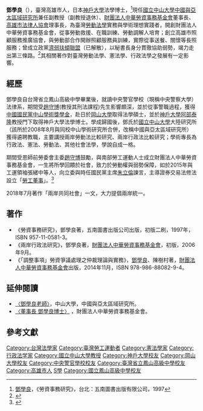 {{inappropriate tone|time=2017-03-22T16:40:59+00:00}}
{{Infobox_officeholder
| name = 鄧學良
| image = 
| width = 
| Sex = 男 
| party = {{Kmt}}<small></small><br />[[濟弱扶傾聯盟|濟弱扶傾聯盟]]
| Native place = [[中國|中國]][[安徽省|安徽省]][[泗縣|泗縣]]人    
| date of birth = {{birth date and age|1954|2|6}}
| place of birth = {{TWN}}
| educate =
* 中央警察大學法學學士
* 日本岡山大學法學碩士
* 日本神戶大學法學博士
| past = 
* 行政院勞工委員會法規會委員（1989.07－1995.09）
* 財團法人中華勞資事務基金會執行長（1989.11－1990.12）
* 財團法人中華勞資事務基金會董事長（1990.12－迄今）
* 高雄市政府勞工局勞資爭議仲裁委員（1991.07－迄今）
* 高雄市政府衛生局醫事審議委員會委員（1991.07－1996.06）
* 多家產業、職業工會法律顧問（1991.01－迄今）
* 經濟部所屬國營事業民營化諮詢委員會委員（1995.11－1996.01）
* 高雄縣政府勞工局勞資爭議仲裁委員（1997.07－迄今）
* 高雄縣政府勞工局顧問（1998.01－2001.12）
* 高雄市政府顧問（1999.04－2003.03）
* 高雄市政府警察局流氓案件審議及異議委員會委員（1999.04－迄今）
* 全國教師會顧問（1999.01－迄今）
* 高雄市政府教師申訴評議委員會委員(主席)（1999.02－2004.03）
* 高雄縣政府教師申訴評議委員會委員（1999.02－2003.03）
* 高雄市法律人協會理事長（2000.02－迄今）
* 高雄市政府私立學校諮詢委員會委員（2001.03.23）
* 台灣高雄監獄受刑人假釋諮詢委員會委員（2001.08－2002.02）
* 高雄縣鳥松鄉鄉政諮詢委員會召集人（2001.12－迄今）
* 高雄縣政府教師資格檢定委員會暨複檢委員會指導委員（2002.01－2002.12）
* 明陽中學性騷擾防治申訴評議委員會委員（2002.03－迄今）
* 高雄區中小企業銀行產業工會顧問（2003.11.5－2004.11.5）
* 明陽中學學生假釋委員會委員（2003.09.01－迄今）
* 高雄市教師會顧問（2004.10.13－2008.6.30）
* 明陽中學國家賠償事件處理委員會委員（2004.11.01－迄今）
* 高雄市產學合作發展協會顧問（2005.06.30－2007.12.31）
* 高雄縣教師會顧問（2005.7.1－迄今）
* 台灣整體美學推廣交流協會顧問（2005.07－2009.07）
* 台灣整體美學推廣交流協會評選委員（2006.02.11）
* 國際實尚名媛選拔大會評選委員（2006.02.11）
* 高雄市勞工自治委員會委員（2006.04.01－迄今）
* 財團法人中華福音道路德會顧問（2007.01.05－迄今）
| work =
*<span style="color: green;">《勞資事務研究》
* <span style="color: green;">《國民經濟與勞動營運法制論(國營論)》
* <span style="color: green;">《大陸勞動法制研究：兼論我國勞動法制對策》
* <span style="color: green;">《我國外勞管理法制之研究》
* <span style="color: green;">《勞動訴訟實務》
* <span style="color: green;">《公營事業民營化員工權益之探討》
* <span style="color: green;">《中國大陸憲法歷次變革分析》
* <span style="color: green;">《行政法摘要》
* <span style="color: green;">《引水行政法研究》 
* <span style="color: green;">《中共中央與地方關係及地方制度─講義》
* <span style="color: green;">《法然》
* <span style="color: green;">《兩岸行政法》
* <span style="color: green;">《行政法摘要與應用》 
* <span style="color: green;">《中國大陸憲法歷次變革分析(修訂1版)》
* <span style="color: green;">《中國大陸政府與行政法制精要》
* <span style="color: green;">《兩岸憲法研究》
* <span style="color: green;">《港澳關係法制研究─實務篇─》
* <span style="color: green;">《港澳關係法制研究─法規篇─》
* <span style="color: green;">《中華民國行業標準分類修正前後及勞基法適用情形對照表(2004年版)》
*<span style="color: green;">《中國大陸憲法歷次變革分析(修訂2版)》
* <span style="color: green;">《中華民國行業標準分類修正前後及勞基法適用情形對照表(2004.08.31.止)(修正版)》
* <span style="color: green;">《行政法摘要(增修版)》
* <span style="color: green;">《勞基法講義》
* <span style="color: green;">《勞退新制與執行檢視」手冊》
* <span style="color: green;">《勞動行政法論》
* <span style="color: green;">《行政法摘要（增2訂版）》
* <span style="color: green;">《中國大陸憲法歷次變革分析（修訂3版》
* <span style="color: green;">《兩岸憲法歷次變革分析》 
* <span style="color: green;">《兩岸行政法研究》
* <span style="color: green;">《中國大陸憲法歷次變革分析（修正版）》
* <span style="color: green;">《勞動訴訟法制研究》
* <span style="color: green;">《由台商總會論兩岸關係之發展》 
* <span style="color: green;">《勞動審判之立法研究－台日制度研究之比較》
* <span style="color: green;">《勞工就創業與社會思維》
* <span style="color: green;">《我國勞資爭議處理法制綜效研究》
* <span style="color: green;">《大陸觀光客與南台灣接待體制之研究》
* <span style="color: green;">《南北失衡分析與對策》
* <span style="color: green;">《論我國勞動金融法制之建立─以紓困為核心》
* <span style="color: green;">《我國勞資協議法制研究》
* <span style="color: green;">《高雄『海港城』實現之必要性與法制之可行性分析》
* <span style="color: green;">《勞資事務師檢定考試》
* <span style="color: green;">《兩岸憲法歷次變革分析修正三版》
* <span style="color: green;">《勞動法治與企業社會責任》 
* <span style="color: green;">《大量解僱與勞工保護行政興革》
* <span style="color: green;">《以「公私社三分論」論公營事業之定位：以中油公司為例》 
* <span style="color: green;">《調整事項勞資爭議處理之仲裁理論與實務》
}}
'''鄧學良'''（{{bd|1954年|2月6日|catIdx=D鄧}}），臺灣高雄市人，日本[[神戶大學|神戶大學]]法學博士，<ref>[[鄧學良|鄧學良]]，《勞資事務研究》，台北：五南圖書出版有限公司，1997</ref>現任[[國立中山大學|國立中山大學]][[中國與亞太區域研究所|中國與亞太區域研究所]]兼任副教授（副教授退休）、[[財團法人中華勞資事務基金會|財團法人中華勞資事務基金會]]董事長、[[高雄市法律人協會|高雄市法律人協會]]理事長，為臺灣[[勞動法學|勞動法學]]實務與學術理想實踐者，開創財團法人中華勞資事務基金會，從事勞動救援、在職訓練、勞動調解人培育；創立高雄市照顧服務推廣協會，與勞動部合作開辦照顧服務員訓練，實際從事送餐、關懷等長照服務；曾成立政黨[[濟弱扶傾聯盟|濟弱扶傾聯盟]]（已解散），以秘書長身分貫徹協助弱勢，竭力走出第三條路。<ref>{{cite news|url=http://fclma.org/ShowPost/738.aspx|title=2006年 濟盟宣言|publisher=《[[財團法人中華勞資事務基金會|財團法人中華勞資事務基金會]]》|date=2006-03-10|language=zh-tw|access-date=2015-06-22|archive-url=https://web.archive.org/web/20070609081835/http://fclma.org/ShowPost/738.aspx|archive-date=2007-06-09|dead-url=yes}}</ref>其相關著作對臺灣勞動法學、憲法學、行政法學之發展有一定影響。

== 經歷 ==
鄧學良自台灣省立鳳山高級中學畢業後，就讀中央警官學校（現稱中央警察大學）法律系，期間受[[趙守博|趙守博]](教授其刑法課程)先生影響頗深，並於從事警職過程，獲得[[中國國民黨|中國國民黨]][[中山學術獎學金|中山學術獎學金]]，赴日於[[岡山大學|岡山大學]]取得法學碩士，並於[[神戶大學|神戶大學]][[阿部泰隆|阿部泰隆]]教授門下取得神戶大學法學博士。學成歸國後，鄧氏於[[國立中山大學|國立中山大學]]大陸研究所（該所於2008年8月與同校中山學術研究所合併，改稱中國與亞太區域研究所）獲得遴聘教職，主要講授兩岸勞動法比較研究、兩岸行政法比較研究；學術專長為行政法、憲法、勞動法、其他社會法學，學說自成一格。

期間受恩師前勞委會主委[[趙守博|趙守博]]鼓勵，與南部勞工運動人士成立財團法人中華勞資事務基金會，一生將所學回饋於社會，致力於勞動權與弱勢保障，如於2015年與工運領袖張緒中等人，向立委與時任國民黨主席[[朱立倫|朱立倫]]諫言，主導證券交易法修法設立「[[勞工董事|勞工董事]]」。<ref>{{Cite web |url=https://video.udn.com/news/279214 |title=工運人士組「台灣工會大聯盟」 聯合影音 |accessdate=2015-06-22 |archive-date=2017-10-09 |archive-url=https://web.archive.org/web/20171009092554/https://video.udn.com/news/279214 |dead-url=no }}</ref>

2018年7月著作「兩岸共同社會」一文，大力提倡兩岸統一。

== 著作 ==
*《勞資事務研究》，鄧學良著，五南圖書出版公司出版，初版二刷，1997年，ISBN 957-11-0581-3。
*《兩岸行政法研究》，鄧學良著，[[財團法人中華勞資事務基金會|財團法人中華勞資事務基金會]]，初版，2006年9月。
*《「調整事項」勞資爭議處理之仲裁理論與實務》，[[鄧學良|鄧學良]]、陳樹村著，[[財團法人中華勞資事務基金會|財團法人中華勞資事務基金會]]出版，2014年11月，ISBN 978-986-88082-9-4。

== 延伸閱讀 ==
* [https://web.archive.org/web/20171222105349/http://icaps.nsysu.edu.tw/files/13-1122-46913.php?Lang=zh-tw 〈鄧學良老師〉]，中山大學，中國與亞太區域研究所。
* [http://www.fclma.url.tw/fclma/0417/demo/1-1.htm 〈董事長 鄧學良博士〉] {{Wayback|url=http://www.fclma.url.tw/fclma/0417/demo/1-1.htm |date=20160304040427 }}，財團法人中華勞資事務基金會。

== 參考文獻 ==
{{reflist}}
{{DEFAULTSORT:Deng鄧}}
[[Category:台灣法學家|Category:台灣法學家]]
[[Category:臺灣勞工運動者|Category:臺灣勞工運動者]]
[[Category:憲法學家|Category:憲法學家]]
[[Category:行政法学家|Category:行政法学家]]
[[Category:國立中山大學教授|Category:國立中山大學教授]]
[[Category:神戶大學校友|Category:神戶大學校友]]
[[Category:岡山大學校友|Category:岡山大學校友]]
[[Category:中央警官學校校友|Category:中央警官學校校友]]
[[Category:臺灣省立鳳山高級中學校友|Category:臺灣省立鳳山高級中學校友]]
[[Category:高雄市人|Category:高雄市人]]
[[Category:邓姓|S學]]
[[Category:國立鳳山高級中學校友|Category:國立鳳山高級中學校友]]